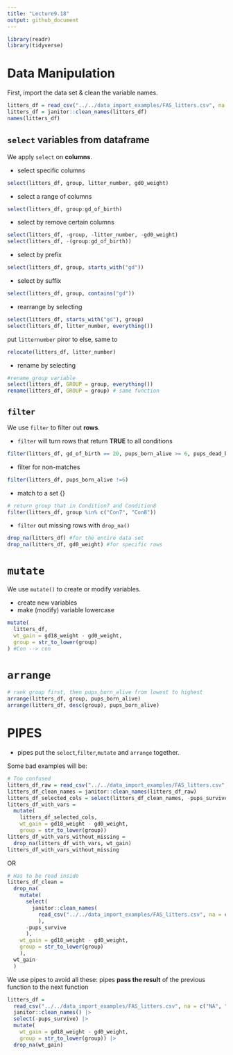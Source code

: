 ```yaml
---
title: "Lecture9.18"
output: github_document
---
```


```r
library(readr)
library(tidyverse)
```

# Data Manipulation

First, import the data set & clean the variable names.

```r
litters_df = read_csv("../../data_import_examples/FAS_litters.csv", na = c("NA", ".", ""))
litters_df = janitor::clean_names(litters_df)
names(litters_df)
```

## `select` variables from dataframe

We apply `select` on **columns**.

-   select specific columns

```r
select(litters_df, group, litter_number, gd0_weight)
```

-   select a range of columns

```r
select(litters_df, group:gd_of_birth)
```

-   select by remove certain columns

```r
select(litters_df, -group, -litter_number, -gd0_weight)
select(litters_df, -(group:gd_of_birth))
```

-   select by prefix

```r
select(litters_df, group, starts_with("gd"))
```

-   select by suffix

```r
select(litters_df, group, contains("gd"))
```

-   rearrange by selecting

```r
select(litters_df, starts_with("gd"), group)
select(litters_df, litter_number, everything()) 
```

put `litternumber` piror to else, same to

```r
relocate(litters_df, litter_number)
```

-   rename by selecting

```r
#rename group variable
select(litters_df, GROUP = group, everything())
rename(litters_df, GROUP = group) # same function
```

## `filter`

We use `filter` to filter out **rows**.

-   `filter` will turn rows that return **TRUE** to all conditions

```r
filter(litters_df, gd_of_birth == 20, pups_born_alive >= 6, pups_dead_birth <= 0)
```

-   filter for non-matches

```r
filter(litters_df, pups_born_alive !=6)
```

-   match to a set {}

```r
# return group that in Condition7 and Condition8
filter(litters_df, group %in% c("Con7", "Con8"))
```

-   `filter` out missing rows with `drop_na()`

```r
drop_na(litters_df) #for the entire data set
drop_na(litters_df, gd0_weight) #for specific rows
```

# `mutate`

We use `mutate()` to create or modify variables.

-   create new variables
-   make (modify) variable lowercase

```r
mutate(
  litters_df, 
  wt_gain = gd18_weight - gd0_weight,
  group = str_to_lower(group)
) #Con --> con
```

# `arrange`

```r
# rank group first, then pups_born_alive from lowest to highest
arrange(litters_df, group, pups_born_alive)
arrange(litters_df, desc(group), pups_born_alive)
```
# PIPES
* pipes put the `select`,`filter`,`mutate` and `arrange` together.

Some bad examples will be:
```r
# Too confused
litters_df_raw = read_csv("../../data_import_examples/FAS_litters.csv", na = c("NA", ".", ""))
litters_df_clean_names = janitor::clean_names(litters_df_raw)
litters_df_selected_cols = select(litters_df_clean_names, -pups_survive)
litters_df_with_vars = 
  mutate(
    litters_df_selected_cols, 
    wt_gain = gd18_weight - gd0_weight,
    group = str_to_lower(group))
litters_df_with_vars_without_missing = 
  drop_na(litters_df_with_vars, wt_gain)
litters_df_with_vars_without_missing
```
OR
```r
# Has to be read inside
litters_df_clean = 
  drop_na(
    mutate(
      select(
        janitor::clean_names(
          read_csv("../../data_import_examples/FAS_litters.csv", na = c("NA", ".", ""))
          ), 
      -pups_survive
      ),
    wt_gain = gd18_weight - gd0_weight,
    group = str_to_lower(group)
    ),
  wt_gain
  )
```
We use pipes to avoid all these:
pipes **pass the result** of the previous function to the next function
```r
litters_df = 
  read_csv("../../data_import_examples/FAS_litters.csv", na = c("NA", ".", "")) |> 
  janitor::clean_names() |> 
  select(-pups_survive) |> 
  mutate(
    wt_gain = gd18_weight - gd0_weight,
    group = str_to_lower(group)) |> 
  drop_na(wt_gain)
```

















